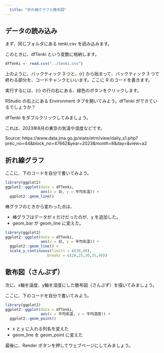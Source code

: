 ```yaml
---
  title: "折れ線グラフと散布図"
---
```


## データの読み込み
  
まず、同じフォルダにある tenki.csv を読み込みます。

このときに、dfTenki という変数に格納します。

```r
dfTenki <- read.csv("../tenki.csv")
```

上のように、バックティック 3 つと、{r} から始まって、バックティック 3 つで終わる部分を、コードチャンクといいます。ここに R のコードを書きます。

実行するには、{r} の行の右にある、緑色のボタンをクリックします。

RStudio の右上にある Environment タブを開いてみよう。dfTenki ができているでしょうか？

dfTenki をダブルクリックしてみましょう。

これは、2023年8月の東京の気温や湿度などです。

Source: https://www.data.jma.go.jp/stats/etrn/view/daily_s1.php?prec_no=44&block_no=47662&year=2023&month=8&day=&view=a2

## 折れ線グラフ

ここに、下のコードを自分で書いてみよう。






```r
library(ggplot2)
ggplot2::ggplot(data = dfTenki,
                aes(x = 日, y = 平均気温)) +
  ggplot2::geom_line()
```

棒グラフのときから変わった点は、

* 棒グラフはデータが x だけだったのが、y を追加した。
* geom_bar が geom_line に変えた。

```r
library(ggplot2)
ggplot2::ggplot(data = dfTenki,
                aes(x = 日, y = 平均気温)) +
  ggplot2::geom_line() +
  scale_y_continuous(limits = c(20,40),
                   breaks = c(20,25,30,35,40))
```

## 散布図（さんぷず）

次に、x軸を温度、y軸を湿度にした散布図（さんぷず）を描いてみましょう。

ここに、下のコードを自分で書いてみよう。






```r
library(ggplot2)
ggplot2::ggplot(data = dfTenki,
                aes(x = 平均気温, y = 平均湿度)) +
  ggplot2::geom_point()
```

* x と y に入れる列名を変えた
* geom_line を geom_point に変えた


最後に、Render ボタンを押してウェブページにしてみましょう。


